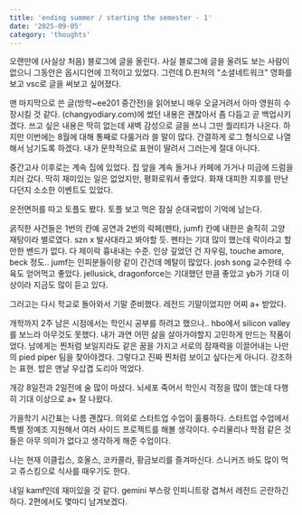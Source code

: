 ```yaml
---
title: 'ending summer / starting the semester - 1'
date: '2025-09-05'
category: 'thoughts'
---
```


오랜만에 (사실상 처음) 블로그에 글을 올린다.
사실 블로그에 글을 올려도 보는 사람이 없으니 그동안은 옵시디언에 끄적이고 있었다.
그런데 D.핀처의 "소셜네트워크" 영화를 보고 vsc로 글을 써보고 싶어졌다.

맨 마지막으로 쓴 글(방학~ee201 중간전)을 읽어보니 매우 오글거려서 아마 영원히 수장시킬 것 같다.
(changyodiary.com)에 썼던 내용은 괜찮아서 좀 다듬고 곧 백업시키겠다.
쓰고 싶은 내용은 딱히 없는데 새벽 감성으로 글을 쓰니 그딴 퀄리티가 나온다.
하지만 이번에는 8월에 대해 통째로 다룰거라 쓸 말이 많다. 간결하게 로그 형식으로 나열해서 남기도록 하겠다.
내가 문학적으로 표현이 딸려서 그러는게 절대 아니다.

중간고사 이후로는 계속 집에 있었다.
집 앞을 계속 돌거나 카페에 가거나 미금에 드럼을 치러 갔다.
딱히 재미있는 일은 없었지만, 평화로워서 좋았다. 화재 대피한 지후를 만난다던지 소소한 이벤트도 있었다.

운전면허를 따고 토플도 봤다.
토플 보고 먹은 잠실 순대국밥이 기억에 남는다.

굵직한 사건들은 1번의 칸예 공연과 2번의 락페(펜타, jumf)
칸예 내한은 솔직히 고양 재탕이라 별로였다. szn x 발사대라고 봐야할 듯.
펜타는 기대 많이 했는데 락이라고 할만한 밴드가 없다. 다 제이락 흉내내는 수준.
인상 깊었던 건 자우림, touche amore, beck 정도..
jumf는 인피분들이랑 같이 간건데 메탈이 많았다. josh song 교수한테 수육도 얻어먹고 좋았다.
jellusick, dragonforce는 기대했던 만큼 좋았고 yb가 기대 이상이라 지금도 많이 듣고 있다.

그러고는 다시 학교로 돌아와서 기말 준비했다.
레전드 기말이었지만 어찌 a+ 받았다.

개학까지 2주 남은 시점에서는 학인시 공부를 하려고 했으나..
hbo에서 silicon valley를 보느라 아무것도 못했다.
내가 과연 어떤 삶을 살아가야할지 고민하게 만드는 작품이었다.
남에게는 찐처럼 보일지라도 같은 꿈을 가지고 서로의 잠재력을 이끌어내는 나만의 pied piper 팀을 찾아야겠다.
그렇다고 진짜 찐처럼 보이고 싶다는게 아니다. 강조하는 표현.
밥은 맨날 우삽겹 도리아 먹었다.

개강 8일전과 2일전에 술 많이 마셨다. 
뇌세포 죽어서 학인시 걱정을 많이 했는데 다행히 기대 이상으로 a+ 잘 나왔다.

가을학기 시간표는 나름 괜찮다.
의외로 스타트업 수업이 훌륭하다. 스타트업 수업에서 특별 정예조 지원해서 여러 사이드 프로젝트를 해볼 생각이다.
수리물리나 학점 같은 것들은 아무 의미가 없다고 생각하게 해준 수업이다.

나는 현재 이클립스, 호올스, 코카콜라, 황금보리를 즐겨마신다.
스니커즈 바도 많이 먹고 쥬스킹으로 식사를 때우기도 한다.

내일 kamf인데 재미있을 것 같다. gemini 부스랑 인피니트랑 겹쳐서 레전드 곤란하긴 하다.
2편에서도 몇마디 남겨보겠다.